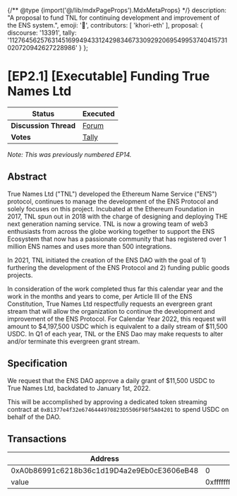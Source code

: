 {/** @type {import('@/lib/mdxPageProps').MdxMetaProps} */}
    description: "A proposal to fund TNL for continuing development and improvement of the ENS system.",
    emoji: '📙',
    contributors: [
        'khori-eth'
    ],
    proposal: {
        discourse: '13391',
        tally: '112764562576314516994943312429834673309292069549953740415731020720942627228986'
    }
};

# [EP2.1] [Executable] Funding True Names Ltd

| **Status**            | Executed                                                                                                                    |
| --------------------- | ------------------------------------------------------------------------------------------------------------------------- |
| **Discussion Thread** | [Forum](https://discuss.ens.domains/t/13391)                                                                                |
| **Votes**             | [Tally](https://www.tally.xyz/gov/ens/proposal/112764562576314516994943312429834673309292069549953740415731020720942627228986)   |

_Note: This was previously numbered EP14._

## Abstract

True Names Ltd ("TNL") developed the Ethereum Name Service ("ENS") protocol, continues to manage the development of the ENS Protocol and solely focuses on this project. Incubated at the Ethereum Foundation in 2017, TNL spun out in 2018 with the charge of designing and deploying THE next generation naming service. TNL is now a growing team of web3 enthusiasts from across the globe working together to support the ENS Ecosystem that now has a passionate community that has registered over 1 million ENS names and uses more than 500 integrations.

In 2021, TNL initiated the creation of the ENS DAO with the goal of 1) furthering the development of the ENS Protocol and 2) funding public goods projects.

In consideration of the work completed thus far this calendar year and the work in the months and years to come, per Article III of the ENS Constitution, True Names Ltd respectfully requests an evergreen grant stream that will allow the organization to continue the development and improvement of the ENS Protocol. For Calendar Year 2022, this request will amount to $4,197,500 USDC which is equivalent to a daily stream of $11,500 USDC. In Q1 of each year, TNL or the ENS Dao may make requests to alter and/or terminate this evergreen grant stream.

## Specification

We request that the ENS DAO approve a daily grant of $11,500 USDC to True Names Ltd, backdated to January 1st, 2022.

This will be accomplished by approving a dedicated token streaming contract at `0xB1377e4f32e6746444970823D5506F98f5A04201` to spend USDC on behalf of the DAO.

## Transactions

| Address                                    | Value                                                              | Function | Argument | Value                                      |
| ------------------------------------------ | ------------------------------------------------------------------ | -------- | -------- | ------------------------------------------ |
| 0xA0b86991c6218b36c1d19D4a2e9Eb0cE3606eB48 | 0                                                                  | approve  | spender  | 0xB1377e4f32e6746444970823D5506F98f5A04201 |
| value                                      | 0xffffffffffffffffffffffffffffffffffffffffffffffffffffffffffffffff |          |          |                                            |
